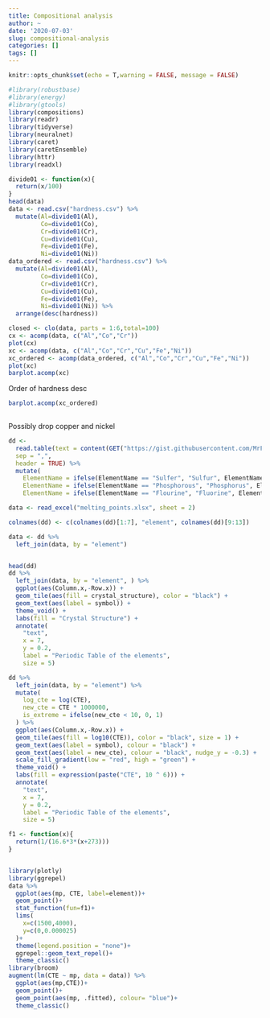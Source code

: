 ```yaml
---
title: Compositional analysis
author: ~
date: '2020-07-03'
slug: compositional-analysis
categories: []
tags: []
---
```



```r
knitr::opts_chunk$set(echo = T,warning = FALSE, message = FALSE)
```

```r

#library(robustbase)
#library(energy)
#library(gtools)
library(compositions)
library(readr)
library(tidyverse)
library(neuralnet)
library(caret)
library(caretEnsemble)
library(httr)
library(readxl)
```

```r
divide01 <- function(x){
  return(x/100)
}
head(data)
data <- read.csv("hardness.csv") %>% 
  mutate(Al=divide01(Al),
         Co=divide01(Co),
         Cr=divide01(Cr),
         Cu=divide01(Cu),
         Fe=divide01(Fe),
         Ni=divide01(Ni))
data_ordered <- read.csv("hardness.csv") %>% 
  mutate(Al=divide01(Al),
         Co=divide01(Co),
         Cr=divide01(Cr),
         Cu=divide01(Cu),
         Fe=divide01(Fe),
         Ni=divide01(Ni)) %>% 
  arrange(desc(hardness))

closed <- clo(data, parts = 1:6,total=100)
cx <- acomp(data, c("Al","Co","Cr"))
plot(cx)
xc <- acomp(data, c("Al","Co","Cr","Cu","Fe","Ni"))
xc_ordered <- acomp(data_ordered, c("Al","Co","Cr","Cu","Fe","Ni"))
plot(xc)
barplot.acomp(xc)

```

Order of hardness desc



```r

barplot.acomp(xc_ordered)
         
```

Possibly drop copper and nickel


```r
dd <-
  read.table(text = content(GET("https://gist.githubusercontent.com/MrFlick/c1183c911bc5398105d4/raw/715868fba2d0d17a61a8081de17c468bbc525ab1/elements.txt")),
  sep = ",",
  header = TRUE) %>%
  mutate(
    ElementName = ifelse(ElementName == "Sulfer", "Sulfur", ElementName),
    ElementName = ifelse(ElementName == "Phosphorous", "Phosphorus", ElementName),
    ElementName = ifelse(ElementName == "Flourine", "Fluorine", ElementName))

data <- read_excel("melting_points.xlsx", sheet = 2)

colnames(dd) <- c(colnames(dd)[1:7], "element", colnames(dd)[9:13])

data <- dd %>% 
  left_join(data, by = "element")


head(dd)
dd %>%
  left_join(data, by = "element", ) %>%
  ggplot(aes(Column.x,-Row.x)) +
  geom_tile(aes(fill = crystal_structure), color = "black") +
  geom_text(aes(label = symbol)) +
  theme_void() +
  labs(fill = "Crystal Structure") +
  annotate(
    "text",
    x = 7,
    y = 0.2,
    label = "Periodic Table of the elements",
    size = 5)

dd %>%
  left_join(data, by = "element") %>%
  mutate(
    log_cte = log(CTE),
    new_cte = CTE * 1000000,
    is_extreme = ifelse(new_cte < 10, 0, 1)
  ) %>%
  ggplot(aes(Column.x,-Row.x)) +
  geom_tile(aes(fill = log10(CTE)), color = "black", size = 1) +
  geom_text(aes(label = symbol), colour = "black") +
  geom_text(aes(label = new_cte), colour = "black", nudge_y = -0.3) +
  scale_fill_gradient(low = "red", high = "green") +
  theme_void() +
  labs(fill = expression(paste("CTE", 10 ^ 6))) +
  annotate(
    "text",
    x = 7,
    y = 0.2,
    label = "Periodic Table of the elements",
    size = 5)


```



```r

f1 <- function(x){
  return(1/(16.6*3*(x+273)))
}


library(plotly)
library(ggrepel)
data %>% 
  ggplot(aes(mp, CTE, label=element))+
  geom_point()+
  stat_function(fun=f1)+
  lims(
    x=c(1500,4000),
    y=c(0,0.000025)
  )+
  theme(legend.position = "none")+
  ggrepel::geom_text_repel()+
  theme_classic()
library(broom)
augment(lm(CTE ~ mp, data = data)) %>%
  ggplot(aes(mp,CTE))+
  geom_point()+
  geom_point(aes(mp, .fitted), colour= "blue")+
  theme_classic()



```

